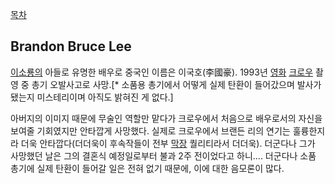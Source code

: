 [[목차]]

== Brandon Bruce Lee ==
[[이소룡]]의 아들로 유명한 배우로 중국인 이름은 이국호(李國豪). 1993년 [[영화]] [[크로우]] 촬영 중 총기 오발사고로 사망.[* 소품용 총기에서 어떻게 실제 탄환이 들어갔으며 발사가 됐는지 미스테리이며 아직도 밝혀진 게 없다.] 

아버지의 이미지 때문에 무술인 역할만 맡다가 크로우에서 처음으로 배우로서의 자신을 보여줄 기회였지만 안타깝게 사망했다.  실제로 크로우에서 브랜든 리의 연기는 훌륭한지라 더욱 안타깝다(더더욱이 후속작들이 전부 [[막장]] 퀄리티라서 더더욱). 더군다나 그가 사망했던 날은 그의 결혼식 예정일로부터 불과 2주 전이었다고 하니.... 더군다나 소품 총기에 실제 탄환이 들어갈 일은 전혀 없기 때문에, 이에 대한 음모론이 많다.


